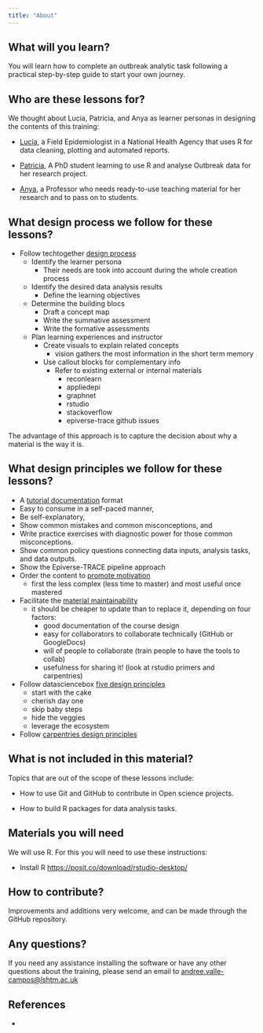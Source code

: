 ```yaml
---
title: "About"
---
```


## What will you learn?

You will learn how to complete an outbreak analytic task following a practical step-by-step guide to start your own journey.

## Who are these lessons for?

We thought about Lucia, Patricia, and Anya as learner personas in designing the contents of this training:

- [Lucia](https://epiverse-trace.github.io/personas/lucia-outbreaks.html), a Field Epidemiologist in a National Health Agency that uses R for data cleaning, plotting and automated reports.

- [Patricia](https://epiverse-trace.github.io/personas/patricia-discoverer.html), A PhD student learning to use R and analyse Outbreak data for her research project.

- [Anya](https://epiverse-trace.github.io/personas/anya-academica.html), a Professor who needs ready-to-use teaching material for her research and to pass on to students.

## What design process we follow for these lessons?

- Follow techtogether [design process](https://teachtogether.tech/en/index.html#s:process)
    - Identify the learner persona
        - Their needs are took into account during the whole creation process 
    - Identify the desired data analysis results
        - Define the learning objectives
    - Determine the building blocs
        - Draft a concept map
        - Write the summative assessment
        - Write the formative assessments
    - Plan learning experiences and instructor
        - Create visuals to explain related concepts
            - vision gathers the most information in the short term memory
        - Use callout blocks for complementary info
            - Refer to existing external or internal materials
                - reconlearn
                - appliedepi
                - graphnet
                - rstudio
                - stackoverflow
                - epiverse-trace github issues

The advantage of this approach is to capture the decision about why a material is the way it is.

## What design principles we follow for these lessons?

- A [tutorial documentation](https://documentation.divio.com/tutorials/) format
- Easy to consume in a self-paced manner, 
- Be self-explanatory, 
- Show common mistakes and common misconceptions, and 
- Write practice exercises with diagnostic power for those common misconceptions.
- Show common policy questions connecting data inputs, analysis tasks, and data outputs.
- Show the Epiverse-TRACE pipeline approach
- Order the content to [promote motivation](https://teachtogether.tech/en/index.html#s:motivation-authentic) 
    - first the less complex (less time to master) and most useful once mastered
- Facilitate the [material maintainability](https://teachtogether.tech/en/index.html#s:process-maintainability)
    - it should be cheaper to update than to replace it, depending on four factors:
        - good documentation of the course design
        - easy for collaborators to collaborate technically (GitHub or GoogleDocs)
        - will of people to collaborate (train people to have the tools to collab)
        - usefulness for sharing it! (look at rstudio primers and carpentries)
- Follow datasciencebox [five design principles](https://datasciencebox.org/01-design-principles.html)
    - start with the cake
    - cherish day one
    - skip baby steps
    - hide the veggies
    - leverage the ecosystem
- Follow [carpentries design principles](https://carpentries.org/blog/2020/08/lesson-template-design/#design-principles-for-the-next-iteration-of-the-carpentries-lesson-template)        

## What is not included in this material?

Topics that are out of the scope of these lessons include:

- How to use Git and GitHub to contribute in Open science projects.

- How to build R packages for data analysis tasks.

## Materials you will need

We will use R. For this you will need to use these instructions:

- Install R <https://posit.co/download/rstudio-desktop/>

## How to contribute?

Improvements and additions very welcome, and can be made through the GitHub repository.

## Any questions?

If you need any assistance installing the software or have any other questions about the training, please send an email to [andree.valle-campos\@lshtm.ac.uk](mailto:andree.valle-campos@lshtm.ac.uk){.email}

## References

- 
